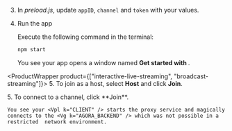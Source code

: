 <PlatformWrapper platform="electron">

3. In _preload.js_, update `appID`, `channel` and `token` with your values.

4. Run the app

    Execute the following command in the terminal:

    ```bash
    npm start
    ```
    You see your app opens a window named **Get started with <Vpd k="PRODUCT" />**.

<ProductWrapper product={["interactive-live-streaming", "broadcast-streaming"]}>
5. To join as a host, select **Host** and click **Join**.

</ProductWrapper>

<ProductWrapper notAllowed="interactive-live-streaming">
5. To connect to a channel, click **Join**.
</ProductWrapper>

    You see your <Vpl k="CLIENT" /> starts the proxy service and magically connects to the <Vg k="AGORA_BACKEND" /> which was not possible in a restricted  network environment. 

</PlatformWrapper>
